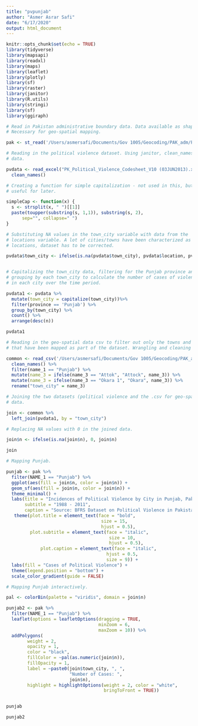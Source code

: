 ```yaml
---
title: "pvpunjab"
author: "Asmer Asrar Safi"
date: "6/17/2020"
output: html_document
---
```




```r
knitr::opts_chunk$set(echo = TRUE)
library(tidyverse)
library(mapsapi)
library(readxl)
library(maps)
library(leaflet)
library(plotly)
library(sf)
library(raster)
library(janitor)
library(R.utils)
library(stringi)
library(sf)
library(ggiraph)
```




```r

# Read in Pakistan administrative boundary data. Data available as shapefiles. 
# Necessary for geo-spatial mapping. 

pak <- st_read('/Users/asmersafi/Documents/Gov 1005/Geocoding/PAK_adm/PAK_adm3.shp')

```

```r

# Reading in the political violence dataset. Using janitor, clean_names to clean the
# data. 

pvdata <- read_excel("PK_Political_Violence_Codesheet_V10 (03JUN2013).xls") %>% 
  clean_names()


```

```r

# Creating a function for simple capitalization - not used in this, but
# useful for later. 

simpleCap <- function(x) {
  s <- strsplit(x, " ")[[1]]
  paste(toupper(substring(s, 1,1)), substring(s, 2),
      sep="", collapse=" ")
}

# Substituting NA values in the town_city variable with data from the 
# locations variable. A lot of cities/towns have been characterized as 
# locations, dataset has to be corrected. 

pvdata$town_city <- ifelse(is.na(pvdata$town_city), pvdata$location, pvdata$town_city)


# Capitalizing the town_city data, filtering for the Punjab province and 
# grouping by each town_city to calculate the number of cases of violence
# in each city over the time period. 

pvdata1 <- pvdata %>%
  mutate(town_city = capitalize(town_city))%>% 
  filter(province == 'Punjab') %>%
  group_by(town_city) %>%
  count() %>%
  arrange(desc(n)) 

pvdata1

```


```r

# Reading in the geo-spatial data csv to filter out only the towns and cities
# that have been mapped as part of the dataset. Wrangling and cleaning the data. 

common <- read_csv('/Users/asmersafi/Documents/Gov 1005/Geocoding/PAK_adm/PAK_adm3.csv') %>% 
  clean_names() %>% 
  filter(name_1 == "Punjab") %>% 
  mutate(name_3 = ifelse(name_3 == "Attok", "Attock", name_3)) %>% 
  mutate(name_3 = ifelse(name_3 == "Okara 1", "Okara", name_3)) %>% 
  rename("town_city" = name_3)

# Joining the two datasets (political violence and the .csv for geo-spatially coded)
# data. 

join <- common %>% 
  left_join(pvdata1, by = "town_city") 

# Replacing NA values with 0 in the joined data. 

join$n <- ifelse(is.na(join$n), 0, join$n)

join
```

```r

# Mapping Punjab.  

punjab <- pak %>%  
  filter(NAME_1 == "Punjab") %>% 
  ggplot(aes(fill = join$n, color = join$n)) + 
  geom_sf(aes(fill = join$n, color = join$n)) +
  theme_minimal() +
  labs(title = "Incidences of Political Violence by City in Punjab, Pakistan",
       subtitle = "1988 - 2011", 
       caption = "Source: BFRS Dataset on Political Violence in Pakistan, Empirical Studies of Conflict ") + 
   theme(plot.title = element_text(face = "bold",
                                    size = 15,
                                    hjust = 0.5), 
         plot.subtitle = element_text(face = "italic",
                                       size = 10,
                                       hjust = 0.5),
             plot.caption = element_text(face = "italic",
                                      hjust = 0.5,
                                      size = 9)) +
  labs(fill = "Cases of Political Violence") +
  theme(legend.position = "bottom") + 
  scale_color_gradient(guide = FALSE)

```

```r

# Mapping Punjab interactively. 

pal <- colorBin(palette = "viridis", domain = join$n)

punjab2 <- pak %>% 
  filter(NAME_1 == "Punjab") %>% 
  leaflet(options = leafletOptions(dragging = TRUE,
                                   minZoom = 6,
                                   maxZoom = 10)) %>% 
  addPolygons(
        weight = 2,
        opacity = 1,
        color = "black",
        fillColor = ~pal(as.numeric(join$n)),
        fillOpacity = 1,
        label = ~paste0(join$town_city, ", ", 
                        "Number of Cases: ", 
                        join$n),
        highlight = highlightOptions(weight = 2, color = "white", 
                                     bringToFront = TRUE))


punjab 

punjab2 

```


